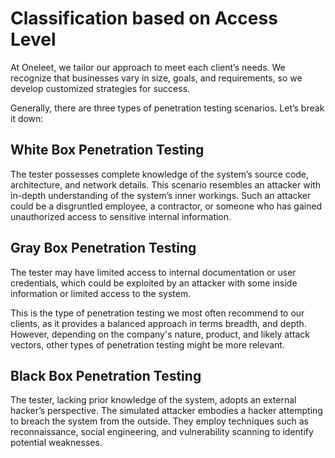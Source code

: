 
# Classification based on Access Level

At Oneleet, we tailor our approach to meet each client’s needs. 
We recognize that businesses vary in size, goals, and requirements, so we develop customized strategies for success.

Generally, there are three types of penetration testing scenarios. Let’s break it down:

## White Box Penetration Testing

The tester possesses complete knowledge of the system’s source code, architecture, and network details. 
This scenario resembles an attacker with in-depth understanding of the system’s inner workings. 
Such an attacker could be a disgruntled employee, a contractor, or someone who has gained unauthorized access to sensitive internal information.

## Gray Box Penetration Testing

The tester may have limited access to internal documentation or user credentials, which could be exploited by an attacker with some inside information or limited access to the system.

<Callout type="warning" emoji="⚠️">
  This is the type of penetration testing we most often recommend to our
  clients, as it provides a balanced approach in terms breadth, and depth.
  However, depending on the company's nature, product, and likely attack
  vectors, other types of penetration testing might be more relevant.
</Callout>

## Black Box Penetration Testing

The tester, lacking prior knowledge of the system, adopts an external hacker’s perspective. The simulated attacker embodies a hacker attempting to breach the system from the outside. They employ techniques such as reconnaissance, social engineering, and vulnerability scanning to identify potential weaknesses.